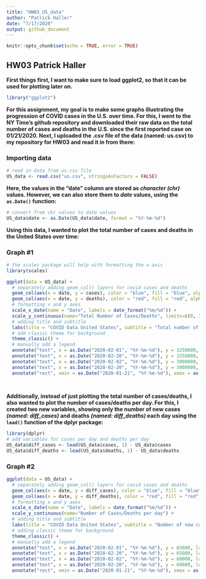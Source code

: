 ```yaml
---
title: "HW03_US_data"
author: "Patrick Haller"
date: "7/17/2020"
output: github_document
---
```


```r
knitr::opts_chunk$set(echo = TRUE, error = TRUE)
```

## HW03 Patrick Haller

**First things first, I want to make sure to load ggplot2, so that it can be used for plotting later on.**  

```r
library("ggplot2")
```

**For this assignment, my goal is to make some graphs illustrating the progression of COVID cases in the U.S. over time. For this, I went to the NY Time's github repository and downloaded their raw data on the total number of cases and deaths in the U.S. since the first reported case on 01/21/2020. Next, I uploaded the .csv file of the data (named: us.csv) to my repository for HW03 and read it in from there:**   

### Importing data

```r
# read in data from us.csv file
US_data <- read.csv("us.csv", stringsAsFactors = FALSE)

```

**Here, the values in the "date" column are stored as *character (chr)* values. However, we can also store them to *date* values, using the `as.Date()` function:**

```r
# convert from chr values to date values
US_data$date <- as.Date(US_data$date, format = "%Y-%m-%d")

```

**Using this data, I wanted to plot the total number of cases and deaths in the United States over time:**    

### Graph #1

```r
# the scales package will help with formatting the x-axis
library(scales)

ggplot(data = US_data) + 
  # separately adding geom_col() layers for covid cases and deaths
  geom_col(aes(x = date, y = cases), color = "blue", fill = "blue", alpha = 0.2) +
  geom_col(aes(x = date, y = deaths), color = "red", fill = "red", alpha = 0.2) +
  # formatting x and y axes
  scale_x_date(name = "Date", labels = date_format("%m/%d")) +
  scale_y_continuous(name="Total Number of Cases/Deaths", limits=c(0, 3800000), breaks = seq(0, 3800000, 500000)) +
  # adding title and subtitle
  labs(title = "COVID Data United States", subtitle = "Total number of cases and deaths since first reported case on 01/21/2020") +
  # add classic theme for background
  theme_classic() +
  # manually add a legend
  annotate("text", x = as.Date("2020-02-01", "%Y-%m-%d"), y = 3250000, label = "Cases =") +
  annotate("text", x = as.Date("2020-02-20", "%Y-%m-%d"), y = 3250000, label = "blue", color = "blue") +
  annotate("text", x = as.Date("2020-02-02", "%Y-%m-%d"), y = 3000000, label = "Deaths =") +
  annotate("text", x = as.Date("2020-02-20", "%Y-%m-%d"), y = 3000000, label = "red", color = "red") +
  annotate("rect", xmin = as.Date("2020-01-21", "%Y-%m-%d"), xmax = as.Date("2020-02-27", "%Y-%m-%d"), ymin = 2800000, ymax = 3400000, color = "grey", alpha = 0.2)
  
 
```

**Additionally, instead of just plotting the total number of cases/deaths, I also wanted to plot the number of cases/deaths per day. For this, I created two new variables, showing only the number of new cases *(named: diff_cases)* and deaths *(named: diff_deaths)* each day using the `lead()` function of the dplyr package:**

```r
library(dplyr)
# add variables for cases per day and deaths per day
US_data$diff_cases <- lead(US_data$cases, 1) - US_data$cases
US_data$diff_deaths <- lead(US_data$deaths, 1) - US_data$deaths

```

### Graph #2

```r
ggplot(data = US_data) + 
  # separately adding geom_col() layers for covid cases and deaths
  geom_col(aes(x = date, y = diff_cases), color = "blue", fill = "blue", alpha = 0.2) +
  geom_col(aes(x = date, y = diff_deaths), color = "red", fill = "red", alpha = 0.2) +
  # formatting x and y axes
  scale_x_date(name = "Date", labels = date_format("%m/%d")) +
  scale_y_continuous(name="Number of Cases/Deaths per day") +
  # adding title and subtitle
  labs(title = "COVID Data United States", subtitle = "Number of new cases and deaths per day since first reported case on 01/21/2020") +
  # adding classic theme for background
  theme_classic() +
  # manually add a legend
  annotate("text", x = as.Date("2020-02-01", "%Y-%m-%d"), y = 65000, label = "Cases =") +
  annotate("text", x = as.Date("2020-02-20", "%Y-%m-%d"), y = 65000, label = "blue", color = "blue") +
  annotate("text", x = as.Date("2020-02-02", "%Y-%m-%d"), y = 60000, label = "Deaths =") +
  annotate("text", x = as.Date("2020-02-20", "%Y-%m-%d"), y = 60000, label = "red", color = "red") +
  annotate("rect", xmin = as.Date("2020-01-21", "%Y-%m-%d"), xmax = as.Date("2020-02-27", "%Y-%m-%d"), ymin = 56000, ymax = 68000, color = "grey", alpha = 0.2)

```


